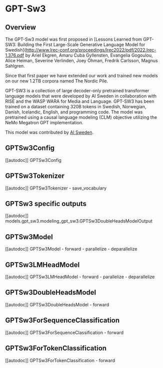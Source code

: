 <!--Copyright 2022 The HuggingFace Team. All rights reserved.

Licensed under the Apache License, Version 2.0 (the "License"); you may not use this file except in compliance with
the License. You may obtain a copy of the License at

http://www.apache.org/licenses/LICENSE-2.0

Unless required by applicable law or agreed to in writing, software distributed under the License is distributed on
an "AS IS" BASIS, WITHOUT WARRANTIES OR CONDITIONS OF ANY KIND, either express or implied. See the License for the
specific language governing permissions and limitations under the License.
-->

# GPT-Sw3

## Overview

The GPT-Sw3 model was first proposed in
[Lessons Learned from GPT-SW3: Building the First Large-Scale Generative Language Model for Swedish](http://www.lrec-conf.org/proceedings/lrec2022/pdf/2022.lrec-1.376.pdf
by Ariel Ekgren, Amaru Cuba Gyllensten, Evangelia Gogoulou, Alice Heiman, Severine Verlinden, Joey Öhman,
Fredrik Carlsson, Magnus Sahlgren.

Since that first paper we have extended our work and trained new models on our new 1.2TB corpora named The Nordic Pile.

GPT-SW3 is a collection of large decoder-only pretrained transformer language models that were developed by AI Sweden
in collaboration with RISE and the WASP WARA for Media and Language. GPT-SW3 has been trained on a dataset containing
320B tokens in Swedish, Norwegian, Danish, Icelandic, English, and programming code. The model was pretrained using a
causal language modeling (CLM) objective utilizing the NeMo Megatron GPT implementation.

This model was contributed by [AI Sweden](https://huggingface.co/AI-Sweden).


## GPTSw3Config

[[autodoc]] GPTSw3Config

## GPTSw3Tokenizer

[[autodoc]] GPTSw3Tokenizer
    - save_vocabulary

## GPTSw3 specific outputs

[[autodoc]] models.gpt_sw3.modeling_gpt_sw3.GPTSw3DoubleHeadsModelOutput

## GPTSw3Model

[[autodoc]] GPTSw3Model
    - forward
    - parallelize
    - deparallelize

## GPTSw3LMHeadModel

[[autodoc]] GPTSw3LMHeadModel
    - forward
    - parallelize
    - deparallelize

## GPTSw3DoubleHeadsModel

[[autodoc]] GPTSw3DoubleHeadsModel
    - forward

## GPTSw3ForSequenceClassification

[[autodoc]] GPTSw3ForSequenceClassification
    - forward

## GPTSw3ForTokenClassification

[[autodoc]] GPTSw3ForTokenClassification
    - forward

